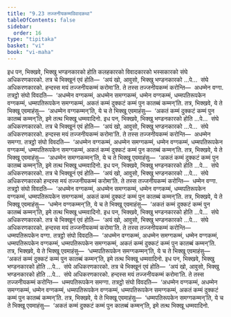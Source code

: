 ```yaml
---
title: "9.23 तज्जनीयकम्मविवादकथा"
tableOfContents: false
sidebar:
  order: 16
type: "tipitaka"
basket: "vi"
book: "vi-maha"
---
```



<DynamicBreadcrumb />

<Division number="429" book="vi-maha">

<Paragraph number="1875" book="vi-maha">
इध पन, भिक्खवे, भिक्खु भण्डनकारको होति कलहकारको विवादकारको भस्सकारको संघे अधिकरणकारको. तत्र चे भिक्खूनं एवं होति—  ‘अयं खो, आवुसो, भिक्खु भण्डनकारको …पे…  संघे अधिकरणकारको. हन्दस्स मयं तज्जनीयकम्मं करोमा’ति. ते तस्स तज्जनीयकम्मं करोन्ति—  अधम्मेन वग्गा. तत्रट्ठो संघो विवदति—  ‘अधम्मेन वग्गकम्मं, अधम्मेन समग्गकम्मं, धम्मेन वग्गकम्मं, धम्मपतिरूपकेन वग्गकम्मं, धम्मपतिरूपकेन समग्गकम्मं, अकतं कम्मं दुक्कटं कम्मं पुन कातब्बं कम्मन्’ति. तत्र, भिक्खवे, ये ते भिक्खू एवमाहंसु—  ‘अधम्मेन वग्गकम्मन्’ति, ये च ते भिक्खू एवमाहंसु—  ‘अकतं कम्मं दुक्कटं कम्मं पुन कातब्बं कम्मन्’ति, इमे तत्थ भिक्खू धम्मवादिनो.
</Paragraph>

</Division>
<Division number="430" book="vi-maha">

<Paragraph number="1876" book="vi-maha">
इध पन, भिक्खवे, भिक्खु भण्डनकारको होति …पे…  संघे अधिकरणकारको. तत्र चे भिक्खूनं एवं होति—  ‘अयं खो, आवुसो, भिक्खु भण्डनकारको …पे…  संघे अधिकरणकारको. हन्दस्स मयं तज्जनीयकम्मं करोमा’ति. ते तस्स तज्जनीयकम्मं करोन्ति—  अधम्मेन समग्गा. तत्रट्ठो संघो विवदति—  ‘अधम्मेन वग्गकम्मं, अधम्मेन समग्गकम्मं, धम्मेन वग्गकम्मं, धम्मपतिरूपकेन वग्गकम्मं, धम्मपतिरूपकेन समग्गकम्मं, अकतं कम्मं दुक्कटं कम्मं पुन कातब्बं कम्मन्’ति. तत्र, भिक्खवे, ये ते भिक्खू एवमाहंसु—  ‘अधम्मेन समग्गकम्मन्’ति, ये च ते भिक्खू एवमाहंसु—  ‘अकतं कम्मं दुक्कटं कम्मं पुन कातब्बं कम्मन्’ति, इमे तत्थ भिक्खू धम्मवादिनो.
</Paragraph>

</Division>
<Division number="431" book="vi-maha">

<Paragraph number="1877" book="vi-maha">
इध पन, भिक्खवे, भिक्खु भण्डनकारको होति …पे…  संघे अधिकरणकारको. तत्र चे भिक्खूनं एवं होति—  ‘अयं खो, आवुसो, भिक्खु भण्डनकारको …पे…  संघे अधिकरणकारको हन्दस्स मयं तज्जनीयकम्मं करोमा’ति. ते तस्स तज्जनीयकम्मं करोन्ति—  धम्मेन वग्गा. तत्रट्ठो संघो विवदति—  ‘अधम्मेन वग्गकम्मं, अधम्मेन समग्गकम्मं, धम्मेन वग्गकम्मं, धम्मपतिरूपकेन वग्गकम्मं, धम्मपतिरूपकेन समग्गकम्मं, अकतं कम्मं दुक्कटं कम्मं पुन कातब्बं कम्मन्’ति. तत्र, भिक्खवे, ये ते भिक्खू एवमाहंसु—  ‘धम्मेन वग्गकम्मन्’ति, ये च ते भिक्खू एवमाहंसु—  ‘अकतं कम्मं दुक्कटं कम्मं पुन कातब्बं कम्मन्’ति, इमे तत्थ भिक्खू धम्मवादिनो.
</Paragraph>

</Division>
<Division number="432" book="vi-maha">

<Paragraph number="1878" book="vi-maha">
इध पन, भिक्खवे, भिक्खु भण्डनकारको होति …पे…  संघे अधिकरणकारको. तत्र चे भिक्खूनं एवं होति—  ‘अयं खो, आवुसो, भिक्खु भण्डनकारको …पे…  संघे अधिकरणकारको. हन्दस्स मयं तज्जनीयकम्मं करोमा’ति. ते तस्स तज्जनीयकम्मं करोन्ति—  धम्मपतिरूपकेन वग्गा. तत्रट्ठो संघो विवदति—  ‘अधम्मेन वग्गकम्मं, अधम्मेन समग्गकम्मं, धम्मेन वग्गकम्मं, धम्मपतिरूपकेन वग्गकम्मं, धम्मपतिरूपकेन समग्गकम्मं, अकतं कम्मं दुक्कटं कम्मं पुन कातब्बं कम्मन्’ति. तत्र, भिक्खवे, ये ते भिक्खू एवमाहंसु—  ‘धम्मपतिरूपकेन समग्गकम्मन्’ति, ये च ते भिक्खू एवमाहंसु—  ‘अकतं कम्मं दुक्कटं कम्मं पुन कातब्बं कम्मन्’ति, इमे तत्थ भिक्खू धम्मवादिनो.
</Paragraph>

</Division>
<Division number="433" book="vi-maha">

<Paragraph number="1879" book="vi-maha">
इध पन, भिक्खवे, भिक्खु भण्डनकारको होति …पे…  संघे अधिकरणकारको. तत्र चे भिक्खूनं एवं होति—  ‘अयं खो, आवुसो, भिक्खु भण्डनकारको होति …पे…  संघे अधिकरणकारको. हन्दस्स मयं तज्जनीयकम्मं करोमा’ति. ते तस्स तज्जनीयकम्मं करोन्ति—  धम्मपतिरूपकेन समग्गा. तत्रट्ठो संघो विवदति—  ‘अधम्मेन वग्गकम्मं, अधम्मेन समग्गकम्मं, धम्मेन वग्गकम्मं, धम्मपतिरूपकेन वग्गकम्मं, धम्मपतिरूपकेन समग्गकम्मं, अकतं कम्मं दुक्कटं कम्मं पुन कातब्बं कम्मन्’ति. तत्र, भिक्खवे, ये ते भिक्खू एवमाहंसु—  ‘धम्मपतिरूपकेन समग्गकम्मन्’ति, ये च ते भिक्खू एवमाहंसु—  ‘अकतं कम्मं दुक्कटं कम्मं पुन कातब्बं कम्मन्’ति, इमे तत्थ भिक्खू धम्मवादिनो.
</Paragraph>
</Division>